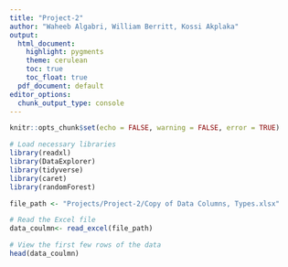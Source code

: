 ```yaml
---
title: "Project-2"
author: "Waheeb Algabri, William Berritt, Kossi Akplaka"
output:
  html_document:
    highlight: pygments
    theme: cerulean
    toc: true
    toc_float: true
  pdf_document: default
editor_options: 
  chunk_output_type: console
---
```


```r
knitr::opts_chunk$set(echo = FALSE, warning = FALSE, error = TRUE)
```


```r
# Load necessary libraries
library(readxl)
library(DataExplorer)
library(tidyverse)
library(caret)
library(randomForest)

```

```r
file_path <- "Projects/Project-2/Copy of Data Columns, Types.xlsx"

# Read the Excel file
data_coulmn<- read_excel(file_path)

# View the first few rows of the data
head(data_coulmn)
```

